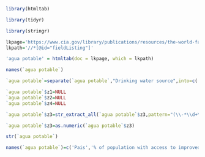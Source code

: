 
```r
library(htmltab)
```
```r
library(tidyr)
```
```r
library(stringr)
```
```r
lkpage='https://www.cia.gov/library/publications/resources/the-world-factbook/fields/361.html'
lkpath='//*[@id="fieldListing"]'
```
```r
'agua potable' = htmltab(doc = lkpage, which = lkpath)
```
```r
names(`agua potable`)
```
```r
`agua potable`=separate(`agua potable`,"Drinking water source",into=c('z1','z2','z3','z4'), 'population')
```
```r
`agua potable`$z1=NULL
`agua potable`$z2=NULL
`agua potable`$z4=NULL
```
```r
`agua potable`$z3=str_extract_all(`agua potable`$z3,pattern="(\\-*\\d+\\.*\\d*)")
```
```r
`agua potable`$z3=as.numeric(`agua potable`$z3)
```
```r
str(`agua potable`)
```
```r
names(`agua potable`)=c('Pais','% of population with access to improved drinking water')
```
